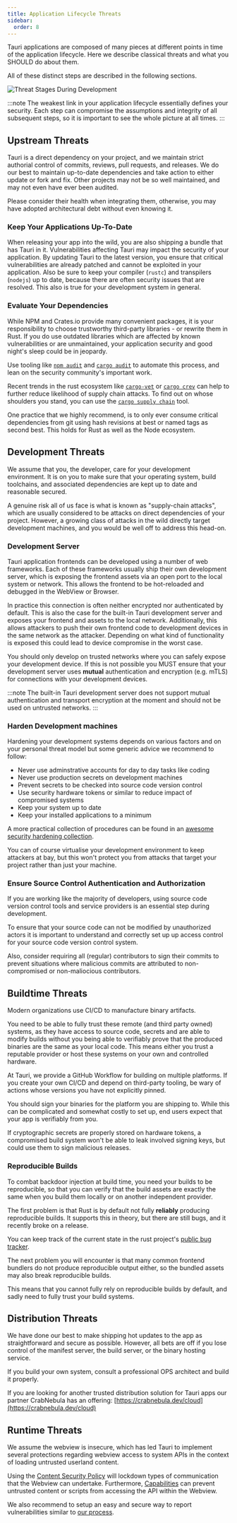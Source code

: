 ```yaml
---
title: Application Lifecycle Threats
sidebar:
  order: 8
---
```


Tauri applications are composed of many pieces at different points in time of the application lifecycle.
Here we describe classical threats and what you SHOULD do about them.

All of these distinct steps are described in the following sections.

![Threat Stages During Development](@assets/concept/application-flow-simple.svg)

:::note
The weakest link in your application lifecycle essentially defines your security.
Each step can compromise the assumptions and integrity of all subsequent steps,
so it is important to see the whole picture at all times.
:::

## Upstream Threats

Tauri is a direct dependency on your project, and we maintain strict authorial control
of commits, reviews, pull requests, and releases.
We do our best to maintain up-to-date dependencies and take action to either update
or fork and fix. Other projects may not be so well maintained, and may not even
have ever been audited.

Please consider their health when integrating them, otherwise, you may have adopted
architectural debt without even knowing it.

### Keep Your Applications Up-To-Date

When releasing your app into the wild, you are also shipping a bundle that has Tauri in it.
Vulnerabilities affecting Tauri may impact the security of your application.
By updating Tauri to the latest version, you ensure that critical vulnerabilities
are already patched and cannot be exploited in your application.
Also be sure to keep your compiler (`rustc`) and transpilers (`nodejs`) up to date,
because there are often security issues that are resolved.
This also is true for your development system in general.

### Evaluate Your Dependencies

While NPM and Crates.io provide many convenient packages,
it is your responsibility to choose trustworthy third-party libraries - or
rewrite them in Rust. If you do use outdated libraries which are affected by
known vulnerabilities or are unmaintained, your application security and good
night's sleep could be in jeopardy.

Use tooling like [`npm audit`](https://docs.npmjs.com/cli/v10/commands/npm-audit)
and [`cargo audit`](https://crates.io/crates/cargo-audit) to automate this process,
and lean on the security community's important work.

Recent trends in the rust ecosystem like [`cargo-vet`](https://github.com/mozilla/cargo-vet)
or [`cargo crev`](https://github.com/crev-dev/cargo-crev) can
help to further reduce likelihood of supply chain attacks.
To find out on whose shoulders you stand, you can use the [`cargo supply chain`](https://github.com/rust-secure-code/cargo-supply-chain)
tool.

One practice that we highly recommend, is to only ever consume critical dependencies
from git using hash revisions at best or named tags as second best.
This holds for Rust as well as the Node ecosystem.

## Development Threats

We assume that you, the developer, care for your development environment.
It is on you to make sure that your operating system, build toolchains, and
associated dependencies are kept up to date and reasonable secured.

A genuine risk all of us face is what is known as "supply-chain attacks",
which are usually considered to be attacks on direct dependencies of your project.
However, a growing class of attacks in the wild directly target development machines,
and you would be well off to address this head-on.

### Development Server

Tauri application frontends can be developed using a number of web frameworks.
Each of these frameworks usually ship their own development server, which is exposing
the frontend assets via an open port to the local system or network.
This allows the frontend to be hot-reloaded and debugged in the WebView or Browser.

In practice this connection is often neither encrypted nor authenticated by default.
This is also the case for the built-in Tauri development server and exposes your
frontend and assets to the local network. Additionally, this allows attackers
to push their own frontend code to development devices in the same network as the attacker.
Depending on what kind of functionality is exposed this could lead to device compromise
in the worst case.

You should only develop on trusted networks where you can safely expose your
development device. If this is not possible you MUST ensure that your development
server uses **mutual** authentication and encryption (e.g. mTLS) for connections
with your development devices.

:::note
The built-in Tauri development server does not support
mutual authentication and transport encryption at the moment and should not be used on untrusted networks.
:::

### Harden Development machines

Hardening your development systems depends on various factors and on your personal
threat model but some generic advice we recommend to follow:

- Never use adminstrative accounts for day to day tasks like coding
- Never use production secrets on development machines
- Prevent secrets to be checked into source code version control
- Use security hardware tokens or similar to reduce impact of compromised systems
- Keep your system up to date
- Keep your installed applications to a minimum

A more practical collection of procedures can be found
in an [awesome security hardening collection](https://github.com/decalage2/awesome-security-hardening).

You can of course virtualise your development environment to keep attackers at bay,
but this won't protect you from attacks that target your project rather than just your machine.

### Ensure Source Control Authentication and Authorization

If you are working like the majority of developers, using source code version control tools and
service providers is an essential step during development.

To ensure that your source code can not be modified by unauthorized actors it is important
to understand and correctly set up up access control for your source code version control system.

Also, consider requiring all (regular) contributors to sign their commits to prevent situations where malicious
commits are attributed to non-compromised or non-maliocious contributors.

## Buildtime Threats

Modern organizations use CI/CD to manufacture binary artifacts.

You need to be able to fully trust these remote (and third party owned) systems,
as they have access to source code, secrets and are able to modify builds without
you being able to verifiably prove that the produced binaries are the same as your local code.
This means either you trust a reputable provider or host these systems on your own and controlled
hardware.

At Tauri, we provide a GitHub Workflow for building on multiple platforms.
If you create your own CI/CD and depend on third-party tooling, be wary of actions
whose versions you have not explicitly pinned.

You should sign your binaries for the platform you are shipping to.
While this can be complicated and somewhat costly to set up, end users expect that your
app is verifiably from you.

If cryptographic secrets are properly stored on hardware tokens,
a compromised build system won't be able to leak involved signing keys,
but could use them to sign malicious releases.

### Reproducible Builds

To combat backdoor injection at build time, you need your builds to be reproducible,
so that you can verify that the build assets are exactly the same when you build them
locally or on another independent provider.

The first problem is that Rust is by default not fully **reliably** producing reproducible
builds. It supports this in theory, but there are still bugs, and it recently broke on a release.

You can keep track of the current state in the rust project's
[public bug tracker](https://github.com/rust-lang/rust/labels/A-reproducibility).

The next problem you will encounter is that many common frontend bundlers do not produce
reproducible output either, so the bundled assets may also break reproducible builds.

This means that you cannot fully rely on reproducible builds by default, and
sadly need to fully trust your build systems.

## Distribution Threats

We have done our best to make shipping hot updates to the app as
straightforward and secure as possible.
However, all bets are off if you lose control of the manifest server,
the build server, or the binary hosting service.

If you build your own system, consult a professional OPS architect and build it properly.

If you are looking for another trusted distribution solution for Tauri apps
our partner CrabNebula has an offering: [https://crabnebula.dev/cloud](https://crabnebula.dev/cloud)

## Runtime Threats

We assume the webview is insecure, which has led Tauri to implement several protections
regarding webview access to system APIs in the context of loading untrusted userland content.

Using the [Content Security Policy](/security/csp/) will lockdown types of
communication that the Webview can undertake.
Furthermore, [Capabilities](/security/capabilities/) can prevent untrusted content or scripts from accessing
the API within the Webview.

We also recommend to setup an easy and secure way to report vulnerabilities similar to
[our process](/security/#coordinated-disclosure).
